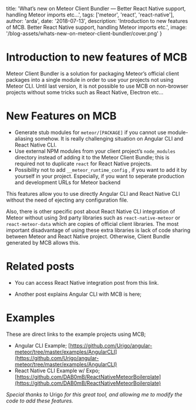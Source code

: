 
  title:
    'What’s new on Meteor Client Bundler — Better React Native support, handling Meteor imports etc…',
  tags: ['meteor', 'react', 'react-native'],
  author: 'arda',
  date: '2018-07-13',
  description:
    'Introduction to new features of MCB. Better React Native support, handling Meteor imports etc.',
  image: '/blog-assets/whats-new-on-meteor-client-bundler/cover.png'
}


# Introduction to new features of MCB

Meteor Client Bundler is a solution for packaging Meteor’s official client packages into a single module in order to use your projects not using Meteor CLI.
Until last version, it is not possible to use MCB on non-browser projects without some tricks such as React Native, Electron etc…

# New Features on MCB

- Generate stub modules for `meteor/[PACKAGE]` if you cannot use module-aliasing somehow. It is really challenging situation on Angular CLI and React Native CLI.
- Use external NPM modules from your client project’s `node_modules` directory instead of adding it to the Meteor Client Bundle; this is required not to duplicate `react` for React Native projects.
- Possibility not to add `__meteor_runtime_config` , if you want to add it by yourself in your project. Especially, if you want to seperate production and development URLs for Meteor backend

This features allow you to use directly Angular CLI and React Native CLI without the need of ejecting any configuration file.

Also, there is other specific post about React Native CLI integration of Meteor without using 3rd party libraries such as `react-native-meteor` or `react-meteor-data` which are copies of official client libraries. The most important disadvantage of using these extra libraries is lack of code sharing between Meteor and React Native project. Otherwise, Client Bundle generated by MCB allows this.

# Related posts

- You can access React Native integration post from this link.

<LinkPreview link="/blog/connecting-react-native-and-meteor" />

- Another post explains Angular CLI with MCB is here;

<LinkPreview link="/blog/angular-cli-meteor-no-eject" />

# Examples

These are direct links to the example projects using MCB;

- Angular CLI Example; [https://github.com/Urigo/angular-meteor/tree/master/examples/AngularCLI](https://github.com/Urigo/angular-meteor/tree/master/examples/AngularCLI)
- React Native CLI Example w/ Expo; [https://github.com/DAB0mB/ReactNativeMeteorBoilerplate](https://github.com/DAB0mB/ReactNativeMeteorBoilerplate)

_Special thanks to_ Urigo _for this great tool, and allowing me to modify the code to add these features._
